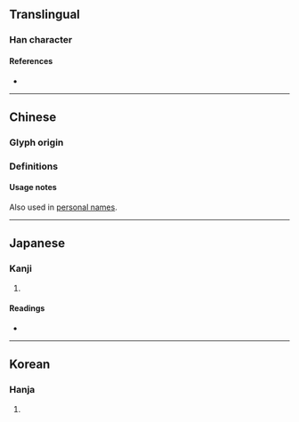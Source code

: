 {{character info/new}}
{{character info|0x2F894}}
{{character info|0x2F895}}
==Translingual==

===Han character===
{{Han char|rn=57|rad=弓|as=05|sn=8|four=12247|canj=NUE|ids=⿰弓𠬢}}

====References====
* {{Han ref|kx=0357.250|dkj=09748|dj=0674.070|hdz=20994.040|uh=5F22|ud=24354|bh=CC71|bd=52337}}

----

==Chinese==
{{zh-forms}}

===Glyph origin===
{{Han etym}}

===Definitions===
{{zh-see|韜|v}}

====Usage notes====
Also used in [[personal names]].

----

==Japanese==

===Kanji===
{{ja-kanji|grade=|rs=弓05}}

# {{rfdef|ja|sort=弓05}}

====Readings====
* {{ja-readings|on=[[とう]] (tō)|kun=[[ゆみぶくろ]] (yumibukuro)}}

----

==Korean==

===Hanja===
{{ko-hanja|hangeul=도|eumhun=|rv=do|mr=to|y=to}}

# {{rfdef|ko|sort=弓05}}